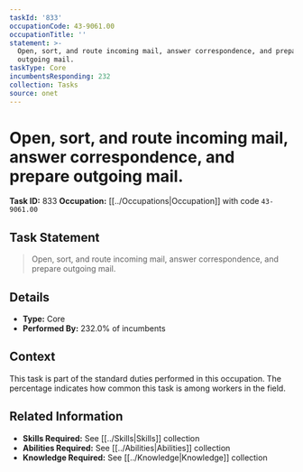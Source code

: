 ```yaml
---
taskId: '833'
occupationCode: 43-9061.00
occupationTitle: ''
statement: >-
  Open, sort, and route incoming mail, answer correspondence, and prepare
  outgoing mail.
taskType: Core
incumbentsResponding: 232
collection: Tasks
source: onet
---
```

# Open, sort, and route incoming mail, answer correspondence, and prepare outgoing mail.

**Task ID:** 833
**Occupation:** [[../Occupations|Occupation]] with code `43-9061.00`

## Task Statement

> Open, sort, and route incoming mail, answer correspondence, and prepare outgoing mail.

## Details

- **Type:** Core
- **Performed By:** 232.0% of incumbents

## Context

This task is part of the standard duties performed in this occupation. The percentage indicates how common this task is among workers in the field.

## Related Information

- **Skills Required:** See [[../Skills|Skills]] collection
- **Abilities Required:** See [[../Abilities|Abilities]] collection
- **Knowledge Required:** See [[../Knowledge|Knowledge]] collection
